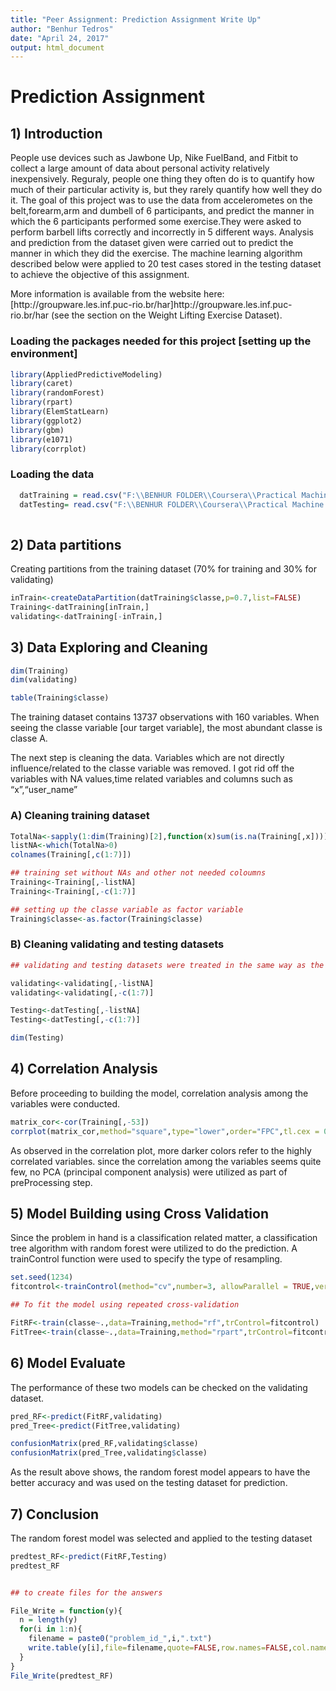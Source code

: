 ---
title: "Peer Assignment: Prediction Assignment Write Up"
author: "Benhur Tedros"
date: "April 24, 2017"
output: html_document
---

# Prediction Assignment
## 1) Introduction

People use devices such as Jawbone Up, Nike FuelBand, and Fitbit to collect a large amount of data about personal activity relatively inexpensively. Reguraly, people one thing they often do is to quantify how much of their particular activity is, but they rarely quantify how well they do it. The goal of this project was to use the data from accelerometes on the belt,forearm,arm and dumbell of 6 participants, and predict the manner in which the 6 participants performed some exercise.They were asked to perform barbell lifts correctly and incorrectly in 5 different ways. Analysis and prediction from the dataset given were carried out to predict the manner in which they did the exercise. The machine learning algorithm described below were applied to 20 test cases stored in the testing dataset to achieve the objective of this assignment.

More information is available from the website here: [http://groupware.les.inf.puc-rio.br/har]http://groupware.les.inf.puc-rio.br/har (see the section on the Weight Lifting Exercise Dataset).

### Loading the packages needed for this project [setting up the environment]


```{r set up, echo=TRUE}

library(AppliedPredictiveModeling)
library(caret)
library(randomForest)
library(rpart)
library(ElemStatLearn)
library(ggplot2)
library(gbm)
library(e1071)
library(corrplot)

```

### Loading the data

```{r read data, echo=TRUE}

  datTraining = read.csv("F:\\BENHUR FOLDER\\Coursera\\Practical Machine Learning\\week 4\\pml-training.csv",na.strings=c("NA","#DIV/0!"))
  datTesting= read.csv("F:\\BENHUR FOLDER\\Coursera\\Practical Machine Learning\\week 4\\pml-testing.csv",na.strings=c("NA","#DIV/0!"))
  
```
## 2) Data partitions

Creating partitions from the training dataset (70% for training and 30% for validating)

```{r partition,echo=TRUE}

inTrain<-createDataPartition(datTraining$classe,p=0.7,list=FALSE)
Training<-datTraining[inTrain,]
validating<-datTraining[-inTrain,]


```
## 3) Data Exploring and Cleaning

```{r exploring data,echo=TRUE}

dim(Training)
dim(validating)

table(Training$classe)

```

The training dataset contains 13737 observations with 160 variables. When seeing the classe variable [our target variable], the most abundant classe is classe A. 

The next step is cleaning the data. Variables which are not directly influence/related to the classe variable was removed. I got rid off the variables with NA values,time related variables and columns such as "x","user_name" 

### A) Cleaning training dataset
```{r clean data, echo=TRUE}
TotalNa<-sapply(1:dim(Training)[2],function(x)sum(is.na(Training[,x])))
listNA<-which(TotalNa>0)
colnames(Training[,c(1:7)])

## training set without NAs and other not needed coloumns
Training<-Training[,-listNA]
Training<-Training[,-c(1:7)]

## setting up the classe variable as factor variable
Training$classe<-as.factor(Training$classe)
```

### B) Cleaning validating and testing datasets

```{r remove, echo=TRUE}

## validating and testing datasets were treated in the same way as the training dataset

validating<-validating[,-listNA]
validating<-validating[,-c(1:7)]

Testing<-datTesting[,-listNA]
Testing<-datTesting[,-c(1:7)]

dim(Testing)
```

## 4) Correlation Analysis

Before proceeding to building the model, correlation analysis among the variables were conducted.

```{r correlation, echo=TRUE}

matrix_cor<-cor(Training[,-53])
corrplot(matrix_cor,method="square",type="lower",order="FPC",tl.cex = 0.5,tl.col=rgb(0,0,0))

```

As observed in the correlation plot, more darker colors refer to the highly correlated variables. since the correlation among the variables seems quite few, no PCA (principal component analysis) were utilized as part of preProcessing step.

## 5) Model Building using Cross Validation

Since the problem in hand is a classification related matter, a classification tree algorithm with random forest were utilized to do the prediction. A trainControl function were used to specify the type of resampling. 

```{r model, echo=TRUE}

set.seed(1234)
fitcontrol<-trainControl(method="cv",number=3, allowParallel = TRUE,verboseIter = TRUE)

## To fit the model using repeated cross-validation

FitRF<-train(classe~.,data=Training,method="rf",trControl=fitcontrol)
FitTree<-train(classe~.,data=Training,method="rpart",trControl=fitcontrol)

```

## 6) Model Evaluate

The performance of these two models can be checked on the validating dataset.

```{r evaluate, echo=TRUE}

pred_RF<-predict(FitRF,validating)
pred_Tree<-predict(FitTree,validating)

confusionMatrix(pred_RF,validating$classe)
confusionMatrix(pred_Tree,validating$classe)
```

As the result above shows, the random forest model appears to have the better accuracy and was used on the testing dataset for prediction.

## 7) Conclusion

The random forest model was selected and applied to the testing dataset

```{r model test, echo=TRUE}

predtest_RF<-predict(FitRF,Testing)
predtest_RF


## to create files for the answers

File_Write = function(y){
  n = length(y)
  for(i in 1:n){
    filename = paste0("problem_id_",i,".txt")
    write.table(y[i],file=filename,quote=FALSE,row.names=FALSE,col.names=FALSE)
  }
}
File_Write(predtest_RF)
```
